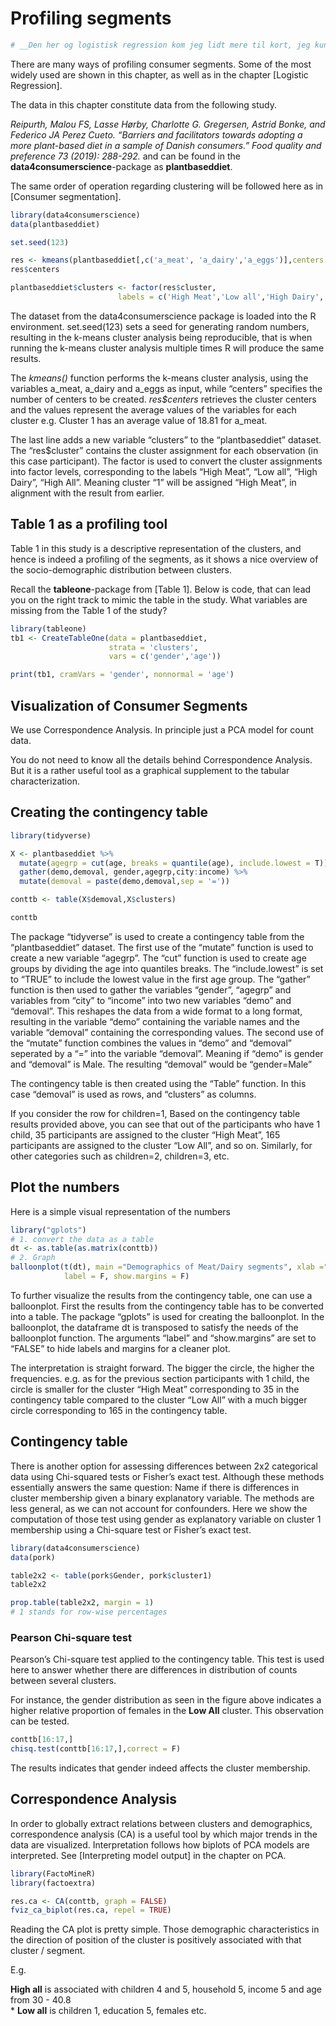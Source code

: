 # Profiling segments

```r
# __Den her og logistisk regression kom jeg lidt mere til kort, jeg kunne ikke lige helt knække koden til hvordan det bedst bliver struktureret. Så det der er herinde nu, er kopieret + rettet lidt til og flyttet rundt, men er reelt det som står i de to .rmd-filer som hedder noget med Profiling_Segments og Logistic_regression, som blev brugt i kurset sidste år. Koden virker, men rækkefølgen og den røde tråd er der hvor det halter.__
```

There are many ways of profiling consumer segments. Some of the most widely used are shown in this chapter, as well as in the chapter [Logistic Regression].

The data in this chapter constitute data from the following study. 

*Reipurth, Malou FS, Lasse Hørby, Charlotte G. Gregersen, Astrid Bonke, and Federico JA Perez Cueto. "Barriers and facilitators towards adopting a more plant-based diet in a sample of Danish consumers." Food quality and preference 73 (2019): 288-292.* and can be found in the **data4consumerscience**-package as **plantbaseddiet**.

The same order of operation regarding clustering will be followed here as in [Consumer segmentation].

```r
library(data4consumerscience)
data(plantbaseddiet)

set.seed(123)

res <- kmeans(plantbaseddiet[,c('a_meat', 'a_dairy','a_eggs')],centers =  4)
res$centers

plantbaseddiet$clusters <- factor(res$cluster,
                        labels = c('High Meat','Low all','High Dairy','High All'))
```

The dataset from the data4consumerscience package is loaded into the R environment. set.seed(123) sets a seed for generating random numbers, resulting in the k-means cluster analysis being reproducible, that is when running the k-means cluster analysis multiple times R will produce the same results.

The *kmeans()* function performs the k-means cluster analysis, using the variables a_meat, a_dairy and a_eggs as input, while "centers" specifies the number of centers to be created. _res$centers_ retrieves the cluster centers and the values represent the average values of the variables for each cluster e.g. Cluster 1 has an average value of 18.81 for a_meat.

The last line adds a new variable "clusters" to the "plantbaseddiet" dataset. The "res$cluster" contains the cluster assignment for each observation (in this case participant). The factor is used to convert the cluster assignments into factor levels, corresponding to the labels "High Meat", "Low all", "High Dairy", "High All". Meaning cluster "1" will be assigned "High Meat", in alignment with the result from earlier. 

## Table 1 as a profiling tool

Table 1 in this study is a descriptive representation of the clusters, and hence is indeed a profiling of the segments, as it shows a nice overview of the socio-demographic distribution between clusters.

Recall the **tableone**-package from [Table 1]. Below is code, that can lead you on the right track to mimic the table in the study. What variables are missing from the Table 1 of the study?

```r
library(tableone)
tb1 <- CreateTableOne(data = plantbaseddiet,
                      strata = 'clusters', 
                      vars = c('gender','age'))

print(tb1, cramVars = 'gender', nonnormal = 'age')
```

## Visualization of Consumer Segments

We use Correspondence Analysis. In principle just a PCA model for count data. 

You do not need to know all the details behind Correspondence Analysis. But it is a rather useful tool as a graphical supplement to the tabular characterization.   

## Creating the contingency table

```r
library(tidyverse)

X <- plantbaseddiet %>% 
  mutate(agegrp = cut(age, breaks = quantile(age), include.lowest = T)) %>%
  gather(demo,demoval, gender,agegrp,city:income) %>%
  mutate(demoval = paste(demo,demoval,sep = '='))

conttb <- table(X$demoval,X$clusters)

conttb
```

The package "tidyverse" is used to create a contingency table from the "plantbaseddiet" dataset. The first use of the "mutate" function is used to create a new variable "agegrp". The "cut" function is used to create age groups by dividing the age into quantiles breaks. The "include.lowest" is set to "TRUE" to include the lowest value in the first age group. 
The "gather" function is then used to gather the variables "gender", "agegrp" and variables from "city" to "income" into two new variables "demo" and "demoval". This reshapes the data from a wide format to a long format, resulting in the variable "demo" containing the variable names and the variable "demoval" containing the corresponding values. 
The second use of the "mutate" function combines the values in "demo" and "demoval" seperated by a "=" into the variable "demoval". Meaning if "demo" is gender and "demoval" is Male. The resulting "demoval" would be "gender=Male"

The contingency table is then created using the "Table" function. In this case "demoval" is used as rows, and "clusters" as columns. 

If you consider the row for children=1, Based on the contingency table results provided above, you can see that out of the participants who have 1 child, 35 participants are assigned to the cluster "High Meat", 165 participants are assigned to the cluster "Low All", and so on. Similarly, for other categories such as children=2, children=3, etc.

## Plot the numbers

Here is a simple visual representation of the numbers 

```r
library("gplots")
# 1. convert the data as a table
dt <- as.table(as.matrix(conttb))
# 2. Graph
balloonplot(t(dt), main ="Demographics of Meat/Dairy segments", xlab ="", ylab="",
            label = F, show.margins = F)
```

To further visualize the results from the contingency table, one can use a balloonplot. First the results from the contingency table has to be converted into a table. The package "gplots" is used for creating the balloonplot. In the balloonplot, the dataframe dt is transposed to satisfy the needs of the balloonplot function. The arguments "label" and "show.margins" are set to "FALSE" to hide labels and margins for a cleaner plot. 

The interpretation is straight forward. The bigger the circle, the higher the frequencies. e.g. as for the previous section participants with 1 child, the circle is smaller for the cluster "High Meat" corresponding to 35 in the contingency table compared to the cluster "Low All" with a much bigger circle corresponding to 165 in the contingency table. 

## Contingency table

There is another option for assessing differences between 2x2 categorical data using Chi-squared tests or Fisher's exact test. Although these methods essentially answers the same question: Name if there is differences in cluster membership given a binary explanatory variable. The methods are less general, as we can not account for confounders. Here we show the computation of those test using gender as explanatory variable on cluster 1 membership using a Chi-square test or Fisher's exact test.

```r
library(data4consumerscience)
data(pork)

table2x2 <- table(pork$Gender, pork$cluster1)
table2x2

prop.table(table2x2, margin = 1)  
# 1 stands for row-wise percentages
```



### Pearson Chi-square test

Pearson's Chi-square test applied to the contingency table. 
This test is used here to answer whether there are differences in distribution of counts between several clusters. 

For instance, the gender distribution as seen in the figure above indicates a higher relative proportion of females in the **Low All** cluster. This observation can be tested. 


```r
conttb[16:17,]
chisq.test(conttb[16:17,],correct = F)
```

The results indicates that gender indeed affects the cluster membership. 

## Correspondence Analysis 

In order to globally extract relations between clusters and demographics, correspondence analysis (CA) is a useful tool by which major trends in the data are visualized. Interpretation follows how biplots of PCA models are interpreted. See [Interpreting model output] in the chapter on PCA. 


```r
library(FactoMineR)
library(factoextra)

res.ca <- CA(conttb, graph = FALSE)
fviz_ca_biplot(res.ca, repel = TRUE)
```

Reading the CA plot is pretty simple. Those demographic characteristics in the direction of  position of the cluster is positively associated with that cluster / segment. 

E.g. 

**High all** is associated with children 4 and 5, household 5, income 5 and age from $30$ - $40.8$  
* **Low all** is children 1, education 5, females etc. 
